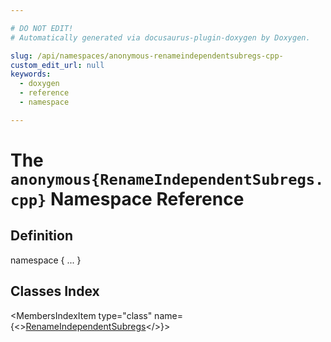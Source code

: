 ```yaml
---

# DO NOT EDIT!
# Automatically generated via docusaurus-plugin-doxygen by Doxygen.

slug: /api/namespaces/anonymous-renameindependentsubregs-cpp-
custom_edit_url: null
keywords:
  - doxygen
  - reference
  - namespace

---
```





# The `anonymous{RenameIndependentSubregs.cpp}` Namespace Reference

<DoxygenPage pluginConfig={pluginConfig}>



## Definition

<CodeBlock>namespace &#123; ... &#125;</CodeBlock>

## Classes Index

<MembersIndex>

<MembersIndexItem
  type="class"
  name={<><a href="/docs/api/classes/anonymous-namespace-renameindependentsubregs-cpp-/renameindependentsubregs">RenameIndependentSubregs</a></>}>
</MembersIndexItem>

</MembersIndex>


</DoxygenPage>
